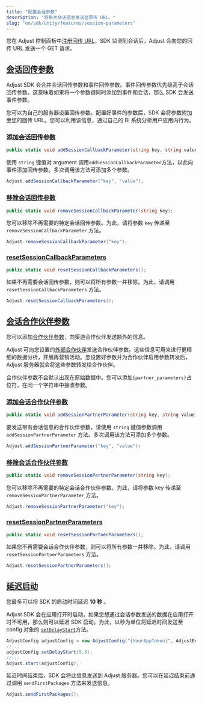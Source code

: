 ```yaml
---
title: "配置会话参数"
description: "将每次会话信息发送至回传 URL。"
slug: "en/sdk/unity/features/session-parameters"
---
```

您在 Adjust 控制面板中[注册回传 URL](https://help.adjust.com/en/article/recommended-placeholders-callbacks)，SDK 监测到会话后，Adjust 会向您的回传 URL 发送一个 GET 请求。

[会话回传参数](session-callback-parameters)
-------------------------------------

<callout type="note"> 

Adjust SDK 会合并会话回传参数和事件回传参数。事件回传参数优先级高于会话回传参数。这意味着如果将一个参数键同时添加到事件和会话，那么 SDK 会发送事件参数。
</Callout> 

您可以为自己的服务器设置回传参数。配置好事件的参数后，SDK 会将参数附加至您的回传 URL。您可以利用该信息，通过自己的 BI 系统分析用户应用内行为。

### [添加会话回传参数](add-session-callback-parameters)

```cs
public static void addSessionCallbackParameter(string key, string value);
```

使用 `string` 键值对 argument 调用`addSessionCallbackParameter`方法，以此向事件添加回传参数。多次调用该方法可添加多个参数。

```cs
Adjust.addSessionCallbackParameter("key", "value");
```

### [移除会话回传参数](remove-session-callback-parameters)

```cs
public static void removeSessionCallbackParameter(string key);
```

您可以移除不再需要的特定会话回传参数。为此，请将参数 `key` 传递至 `removeSessionCallbackParameter` 方法。

```cs
Adjust.removeSessionCallbackParameter("key");
```

### [resetSessionCallbackParameters](reset-session-callback-parameters)

```cs
public static void resetSessionCallbackParameters();
```

如果不再需要会话回传参数，则可以将所有参数一并移除。为此，请调用 `resetSessionCallbackParameters` 方法。

```cs
Adjust.resetSessionCallbackParameters();
```

[会话合作伙伴参数](session-partner-parameters)
--------------------------------------

您可以添加[合作伙伴参数](https://help.adjust.com/en/article/data-sharing-ad-network#map-parameters)，向渠道合作伙伴发送额外的信息。

Adjust 可向您设置的[外部合作伙伴](https://help.adjust.com/en/article/integrated-partners)发送合作伙伴参数。这些信息可用来进行更精细的数据分析，开展再营销活动。您设置好参数并为合作伙伴启用参数转发后，Adjust 服务器就会将这些参数转发给合作伙伴。
<callout type="note"> 

合作伙伴参数不会默认出现在原始数据中。您可以添加`{partner_parameters}`占位符，在同一个字符串中接收参数。
</Callout> 

### [添加会话合作伙伴参数](add-session-partner-parameters)

```cs
public static void addSessionPartnerParameter(string key, string value);
```

要发送带有会话信息的合作伙伴参数，请使用 `string` 键值参数调用 `addSessionPartnerParameter` 方法。多次调用该方法可添加多个参数。

```cs
Adjust.addSessionPartnerParameter("key", "value");
```

### [移除会话合作伙伴参数](remove-session-partner-parameters)

```cs
public static void removeSessionPartnerParameter(string key);
```

您可以移除不再需要的特定会话合作伙伴参数。为此，请将参数 key 传递至 `removeSessionPartnerParameter` 方法。

```cs
Adjust.removeSessionPartnerParameter("key");
```

### [resetSessionPartnerParameters](reset-session-partner-parameters)

```cs
public static void resetSessionPartnerParameters();
```

如果您不再需要会话合作伙伴参数，则可以将所有参数一并移除。为此，请调用 `resetSessionPartnerParameters` 方法。

```cs
Adjust.resetSessionPartnerParameters();
```

[延迟启动](delay-start)
-------------------

<callout type="note"> 

您最多可以将 SDK 的启动时间延迟 **10 秒** 。
</Callout> 

Adjust SDK 会在应用打开时启动。如果您想通过会话参数发送的数据在应用打开时不可用，那么则可以延迟 SDK 启动。为此，以秒为单位将延迟时间发送至 config 对象的 [`setDelayStart`](/en/sdk/unity/configuration#delay-the-start-of-the-sdk)方法。

```cs
AdjustConfig adjustConfig = new AdjustConfig("{YourAppToken}", AdjustEnvironment.Sandbox);
//...
adjustConfig.setDelayStart(5.5);
//...
Adjust.start(adjustConfig);
```

延迟时间结束后，SDK 会将此信息发送到 Adjust 服务器。您可以在延迟结束前通过调用 `sendFirstPackages` 方法来发送信息。

```cs
Adjust.sendFirstPackages();
```

